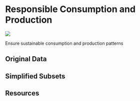 # Responsible Consumption and Production

![](images/icons/E-WEB-Goal-12.png){.sdg-icon}

::: {.tagline}
Ensure sustainable consumption and production patterns 
:::

## Original Data

## Simplified Subsets

## Resources
